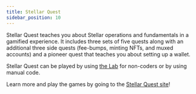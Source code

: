```yaml
---
title: Stellar Quest
sidebar_position: 10
---
```


Stellar Quest teaches you about Stellar operations and fundamentals in a gamified experience. It includes three sets of five quests along with an additional three side quests (fee-bumps, minting NFTs, and muxed accounts) and a pioneer quest that teaches you about setting up a wallet.

Stellar Quest can be played by using [the Lab](https://laboratory.stellar.org/#?network=test) for non-coders or by using manual code.

Learn more and play the games by going to the [Stellar Quest site](https://quest.stellar.org)!
